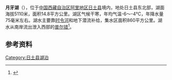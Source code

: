 {{ViewTibetanScript}}
{{Infobox_lake
 |湖泊名稱 =月牙湖
 |湖泊照片 = 
 |湖泊照片標題 = 
 |測深圖 =
 |測深圖標題 =
 |湖泊所在地 = [[中国|中国]][[西藏|西藏]]
 |座標 = {{coord |34|55|N|82|13|E|display=inline,title|scale:500000_type:waterbody_region:CN}}
 |湖泊類別 = [[淡水湖|淡水湖]]
 |流入 =
 |流出 = 
 |集水區面積 =860平方公里
 |集水區國家 =
 |湖泊長度 =5.8公里
 |湖泊闊度 =最大4.3公里<br />平均2.55公里
 |湖泊面積 =14.8平方公里
 |平均深度 = 
 |最深深度 = 
 |水體體積 = 
 |湖水停留時間 =
 |湖岸線長度 =
 |海拔高度 =5110米
 |湖中島嶼 =
 |湖邊城鎮 =
}}
{{Location map
 |China Tibet Ngari
 |mark=<!--dot-->Blue pog.svg
 |lat_deg=34|lat_min=55|lat_sec =
 |lon_deg=82|lon_min=13|lon_sec =
 |caption=月牙湖在[[西藏|西藏]]的位置。
 |position=right
 |width=350
 |float=right
}}
'''月牙湖'''（{{bo|z=དབྱུའེ་ཡ་མཚོ|w=dbyu'e ya mtsho|t=Yueya Tso}}），位于[[中国|中国]][[西藏自治区|西藏自治区]][[阿里地区|阿里地区]][[日土县|日土县]]境内，地处日土县东北部，湖面海拔5110米，面积14.8平方公里。湖区气候干寒，年均气温-6～-4℃，年降水量75毫米左右。湖水主要靠[[时令河|时令河]]和地下潜流补给，集水区面积860平方公里。湖水从南岸流出泄入西部的[[普尔错|普尔错]]<ref>{{cite book zh |author=王苏民 窦鸿身 |title=中国湖泊志 |format=M |edition=1 |location=北京 |publisher=科学出版社 |date=1998|pages=463|id= ISBN 7-03-006706-1}}</ref>。
==参考资料==
{{Reflist}}

[[Category:日土县湖泊|Category:日土县湖泊]]
